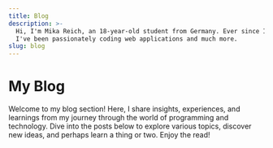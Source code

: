 ```yaml
---
title: Blog
description: >-
  Hi, I'm Mika Reich, an 18-year-old student from Germany. Ever since I was 12,
  I've been passionately coding web applications and much more.
slug: blog
---
```


# My Blog

Welcome to my blog section! Here, I share insights, experiences, and learnings
from my journey through the world of programming and technology. Dive into the
posts below to explore various topics, discover new ideas, and perhaps learn a
thing or two. Enjoy the read!
